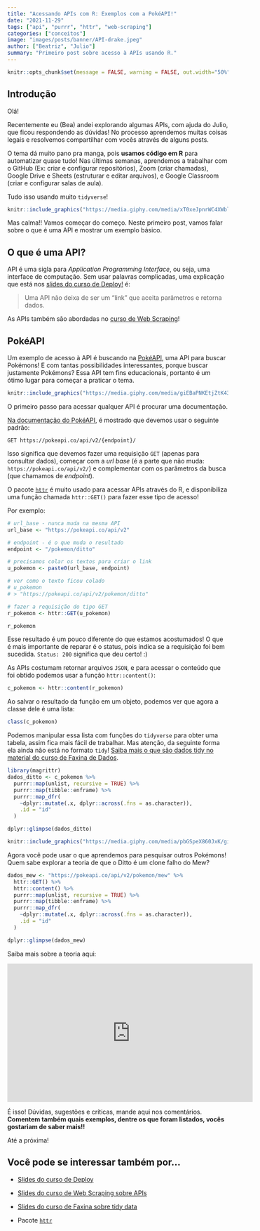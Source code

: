 ```yaml
---
title: "Acessando APIs com R: Exemplos com a PokéAPI!"
date: "2021-11-29"
tags: ["api", "purrr", "httr", "web-scraping"]
categories: ["conceitos"]
image: "images/posts/banner/API-drake.jpeg"
author: ["Beatriz", "Julio"]
summary: "Primeiro post sobre acesso à APIs usando R."
---
```


```r
knitr::opts_chunk$set(message = FALSE, warning = FALSE, out.width="50%", fig.align='center')
```

## Introdução


Olá!

Recentemente eu (Bea) andei explorando algumas APIs, com ajuda do Julio, que ficou respondendo as dúvidas! No processo aprendemos muitas coisas legais e resolvemos compartilhar com vocês através de alguns posts.

O tema dá muito pano pra manga, pois **usamos código em R** para automatizar quase tudo! Nas últimas semanas, aprendemos a trabalhar com o GitHub (Ex: criar e configurar repositórios), Zoom (criar chamadas), Google Drive e Sheets (estruturar e editar arquivos), e Google Classroom (criar e configurar salas de aula).

  
Tudo isso usando muito `tidyverse`!

```r
knitr::include_graphics("https://media.giphy.com/media/xT0xeJpnrWC4XWblEk/giphy-downsized-large.gif")
```


Mas calma!! Vamos começar do começo. Neste primeiro post, vamos falar sobre o que é uma API e mostrar um exemplo básico.

## O que é uma API?

API é uma sigla para *Application Programming Interface*, ou seja, uma interface de computação. Sem usar palavras complicadas, uma explicação que está nos [slides do curso de Deploy!](https://curso-r.github.io/main-deploy/docs/index.html#12) é: 

> Uma API não deixa de ser um "link" que aceita parâmetros e retorna dados.

As APIs também são abordadas no [curso de Web Scraping](https://curso-r.github.io/main-web-scraping/slides/02-introducao-ao-ws.html#8)!

## PokéAPI

Um exemplo de acesso à API é buscando na [PokéAPI](https://pokeapi.co/), uma API para buscar Pokémons!  E com tantas possibilidades interessantes, porque buscar justamente Pokémons? Essa API tem fins educacionais, portanto é um ótimo lugar para começar a praticar o tema. 

```r
knitr::include_graphics("https://media.giphy.com/media/giEBaPNKEtjZtK43oX/giphy.gif")
```

O primeiro passo para acessar qualquer API é procurar uma documentação.

[Na documentação do PokéAPI](https://pokeapi.co/docs/v2), é mostrado que devemos usar o seguinte padrão:

```
GET https://pokeapi.co/api/v2/{endpoint}/
```

Isso significa que devemos fazer uma requisição `GET` (apenas para consultar dados), começar com a *url base* (é a parte que não muda: `https://pokeapi.co/api/v2/`) e complementar com os parâmetros da busca (que chamamos de *endpoint*).


O pacote [`httr`](https://cran.r-project.org/web/packages/httr/vignettes/quickstart.html) é muito usado para acessar APIs através do R, e disponibiliza uma função chamada `httr::GET()` para fazer esse tipo de acesso!

Por exemplo:

```r
# url_base - nunca muda na mesma API
url_base <- "https://pokeapi.co/api/v2"      

# endpoint - é o que muda o resultado
endpoint <- "/pokemon/ditto"                 

# precisamos colar os textos para criar o link
u_pokemon <- paste0(url_base, endpoint) 

# ver como o texto ficou colado
# u_pokemon 
# > "https://pokeapi.co/api/v2/pokemon/ditto"

# fazer a requisição do tipo GET
r_pokemon <- httr::GET(u_pokemon) 

r_pokemon
```


Esse resultado é um pouco diferente do que estamos acostumados!  O que é mais importante de reparar é o status, pois indica se a requisição foi bem sucedida. `Status: 200` significa que deu certo! :)

As APIs costumam retornar arquivos `JSON`, e para acessar o conteúdo que foi obtido podemos usar a função `httr::content()`:

```r
c_pokemon <- httr::content(r_pokemon)
```

Ao salvar o resultado da função em um objeto, podemos ver que agora a classe dele é uma lista:

```r
class(c_pokemon)
```

Podemos manipular essa lista com funções do `tidyverse` para obter uma tabela, assim fica mais fácil de trabalhar. Mas atenção, da seguinte forma ela ainda não está no formato `tidy`! [Saiba mais o que são dados tidy no material do curso de Faxina de Dados](https://curso-r.github.io/main-faxina/slides/02-introducao-faxina.html#1).

```r
library(magrittr)
dados_ditto <- c_pokemon %>%
  purrr::map(unlist, recursive = TRUE) %>%
  purrr::map(tibble::enframe) %>%
  purrr::map_dfr(
    ~dplyr::mutate(.x, dplyr::across(.fns = as.character)), 
    .id = "id"
  )

dplyr::glimpse(dados_ditto)
```



```r
knitr::include_graphics("https://media.giphy.com/media/pbGSpeX860JxK/giphy.gif")
```

Agora você pode usar o que aprendemos para pesquisar outros Pokémons! Quem sabe explorar a teoria de que o Ditto é um clone falho do Mew?

```r
dados_mew <- "https://pokeapi.co/api/v2/pokemon/mew" %>% 
  httr::GET() %>% 
  httr::content() %>%
  purrr::map(unlist, recursive = TRUE) %>%
  purrr::map(tibble::enframe) %>%
  purrr::map_dfr(
    ~dplyr::mutate(.x, dplyr::across(.fns = as.character)), 
    .id = "id"
  )

dplyr::glimpse(dados_mew)

```

Saiba mais sobre a teoria aqui:

<center><iframe width="560" height="315" src="https://www.youtube.com/embed/UQbCZ2cGj4I" title="YouTube video player" frameborder="0" allow="accelerometer; autoplay; clipboard-write; encrypted-media; gyroscope; picture-in-picture" allowfullscreen></iframe></center>


É isso! Dúvidas, sugestões e críticas, mande aqui nos comentários. **Comentem também quais exemplos, dentre os que foram listados, vocês gostariam de saber mais!!**

Até a próxima!


## Você pode se interessar também por...

- [Slides do curso de Deploy](https://curso-r.github.io/main-deploy/docs/index.html#12)

- [Slides do curso de Web Scraping sobre APIs](https://curso-r.github.io/main-web-scraping/slides/02-introducao-ao-ws.html#8)

- [Slides do curso de Faxina sobre tidy data](https://curso-r.github.io/main-faxina/slides/02-introducao-faxina.html#1)

- Pacote [`httr`](https://cran.r-project.org/web/packages/httr/vignettes/quickstart.html)


